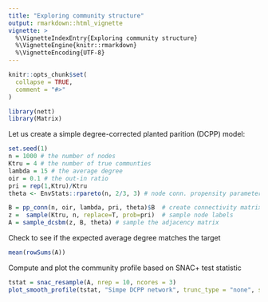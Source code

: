 ```yaml
---
title: "Exploring community structure"
output: rmarkdown::html_vignette
vignette: >
  %\VignetteIndexEntry{Exploring community structure}
  %\VignetteEngine{knitr::rmarkdown}
  %\VignetteEncoding{UTF-8}
---
```


```r
knitr::opts_chunk$set(
  collapse = TRUE,
  comment = "#>"
)
```

```r
library(nett)
library(Matrix)
```

Let us create a simple degree-corrected planted parition (DCPP) model:
```r
set.seed(1)
n = 1000 # the number of nodes
Ktru = 4 # the number of true communties
lambda = 15 # the average degree
oir = 0.1 # the out-in ratio
pri = rep(1,Ktru)/Ktru
theta <- EnvStats::rpareto(n, 2/3, 3) # node conn. propensity parameter

B = pp_conn(n, oir, lambda, pri, theta)$B  # create connectivity matrix
z =  sample(Ktru, n, replace=T, prob=pri)  # sample node labels
A = sample_dcsbm(z, B, theta) # sample the adjacency matrix
```
Check to see if the expected average degree matches the target
```r
mean(rowSums(A))
```
Compute and plot the community profile based on SNAC+ test statistic
```r
tstat = snac_resample(A, nrep = 10, ncores = 3)
plot_smooth_profile(tstat, "Simpe DCPP network", trunc_type = "none", spar=0.3, plot_null_spar = T)
```
